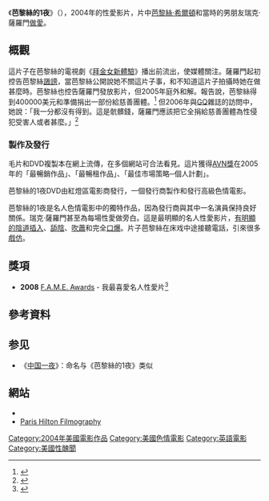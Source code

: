 {{Multiple issues|
{{Update|time=2019-10-18T09:09:27+00:00}}
{{Refimprove|time=2019-10-18T09:09:27+00:00}}
}}
{{Infobox film
| name           = 芭黎絲的1夜
| original_name  = 1 Night in Paris
| image          = 1 Night in Paris DVD cover.jpg
| image_size     = 
| caption        = 
| director       = [[瑞克‧薩羅門|瑞克‧薩羅門]]
| producer       = 瑞克‧薩羅門
| writer         = 
| narrator       = 
| starring       = [[芭黎絲·希爾頓|芭黎絲·希爾頓]]<br />瑞克‧薩羅門
| music          = 
| cinematography = 瑞克‧薩羅門
| editing        = 
| distributor    = [[紅燈區電影|紅燈區電影]]
| released       = [[2004年6月|2004年6月15日]]
| runtime        = 62分鐘
| country        = [[美國电影|美国]]
| language       = [[英語|英語]]
| budget         = 
| preceded_by    = 
| followed_by    = 
| website        = 
| amg_id         = 
| imdb_id        = 0412260
}}
《'''芭黎絲的1夜'''》（{{lang-en|1 Night in Paris}}），2004年的性愛影片，片中[[芭黎絲·希爾頓|芭黎絲·希爾頓]]和當時的男朋友瑞克‧薩羅門[[婚前性行為|做愛]]。

== 概觀 ==
這片子在芭黎絲的電視劇《[[拜金女新體驗|拜金女新體驗]]》播出前流出，使媒體關注。薩羅門起初控告芭黎絲[[譭謗|譭謗]]，當芭黎絲公開說她不關這片子事，和不知道這片子拍攝時她在做甚麼時。芭黎絲也控告薩羅門發放影片，但2005年庭外和解。報告說，芭黎絲得到400000美元和準備捐出一部份給慈善團體。<ref>{{cite news|first=Gina |last=Serpe |coauthors= |title=Paris Sues to Cover Exposure |date=2007-01-30 |publisher=[[E!_Online|E! Online]] |url=http://www.eonline.com/news/article/index.jsp?uuid=dd1838b6-5852-4c89-9650-f7cdad9ec5fd |pages= |accessdate=2007-02-01 |language= |deadurl=yes |archiveurl=https://web.archive.org/web/20070202143817/http://www.eonline.com/news/article/index.jsp?uuid=dd1838b6-5852-4c89-9650-f7cdad9ec5fd |archivedate=2007-02-02 }}</ref> 但2006年與[[GQ|GQ]]雜誌的訪問中，她說：「我一分都沒有得到。這是骯髒錢，薩羅門應該把它全捐給慈善團體為性侵犯受害人或者甚麼。」<ref>{{cite news | first= | last= | coauthors= | title=Paris Hilton to Magazine: I'm Celibate | date=2006-08-05 | publisher=ABC News | url=http://abcnews.go.com/Entertainment/wireStory?id=2278643 | work=Associated Press | pages= | accessdate=2007-02-01 | language= | archive-url=https://web.archive.org/web/20061130230323/http://abcnews.go.com/Entertainment/wireStory?id=2278643 | archive-date=2006-11-30 | dead-url=yes }}</ref>

=== 製作及發行 ===
毛片和DVD複製本在網上流傳，在多個網站可合法看見。這片獲得[[AVN獎|AVN獎]]在2005年的「最暢銷作品」、「最暢租作品」、「最佳市場策略─個人計劃」。

芭黎絲的1夜DVD由紅燈區電影商發行，一個發行商製作和發行高級色情電影。

芭黎絲的1夜是名人色情電影中的獨特作品，因為發行商與其中一名演員保持良好關係。瑞克‧薩羅門甚至為每場性愛做旁白。這是最明顯的名人性愛影片，[[硬調色情|有明顯的陰道插入]]、[[舔陰|舔陰]]、[[陰莖口交|吹蕭]]和完全[[口內射精|口爆]]。片子芭黎絲在床戏中途接聽電話，引來很多[[戲仿|戲仿]]。

== 獎項 ==
* '''2008''' [[F.A.M.E._Awards|F.A.M.E. Awards]] - 我最喜愛名人性愛片<ref>{{cite web|url= http://avn.com/performer/articles/30630.html|title= 2008 F.A.M.E. Winners Announced at Erotica LA|accessdate= 2008-06-08|author= David Sullivan|date= 2008-06-07|publisher= [[AVN_(magazine)|AVN]]|archive-url= https://web.archive.org/web/20080609122543/http://www.avn.com/performer/articles/30630.html|archive-date= 2008-06-09|dead-url= yes}}</ref>

== 參考資料 ==
{{reflist}}

== 参见 ==
* 《[[中国一夜|中国一夜]]》：命名与《芭黎絲的1夜》类似

== 網站 ==
* {{imdb title|id=0412260|title=1 Night in Paris}}
* [https://web.archive.org/web/20101108070503/http://tf.org/person/592 Paris Hilton Filmography]

{{DEFAULTSORT:1 Night in Paris}}

[[Category:2004年美國電影作品|Category:2004年美國電影作品]]
[[Category:美國色情電影|Category:美國色情電影]]
[[Category:英語電影|Category:英語電影]]
[[Category:美國性醜聞|Category:美國性醜聞]]